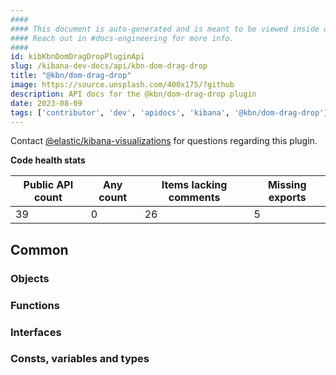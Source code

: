 ```yaml
---
####
#### This document is auto-generated and is meant to be viewed inside our experimental, new docs system.
#### Reach out in #docs-engineering for more info.
####
id: kibKbnDomDragDropPluginApi
slug: /kibana-dev-docs/api/kbn-dom-drag-drop
title: "@kbn/dom-drag-drop"
image: https://source.unsplash.com/400x175/?github
description: API docs for the @kbn/dom-drag-drop plugin
date: 2023-08-09
tags: ['contributor', 'dev', 'apidocs', 'kibana', '@kbn/dom-drag-drop']
---
```




Contact [@elastic/kibana-visualizations](https://github.com/orgs/elastic/teams/kibana-visualizations) for questions regarding this plugin.

**Code health stats**

| Public API count  | Any count | Items lacking comments | Missing exports |
|-------------------|-----------|------------------------|-----------------|
| 39 | 0 | 26 | 5 |

## Common

### Objects
<DocDefinitionList data={kbnDomDragDropObj.common.objects}/>

### Functions
<DocDefinitionList data={kbnDomDragDropObj.common.functions}/>

### Interfaces
<DocDefinitionList data={kbnDomDragDropObj.common.interfaces}/>

### Consts, variables and types
<DocDefinitionList data={kbnDomDragDropObj.common.misc}/>

